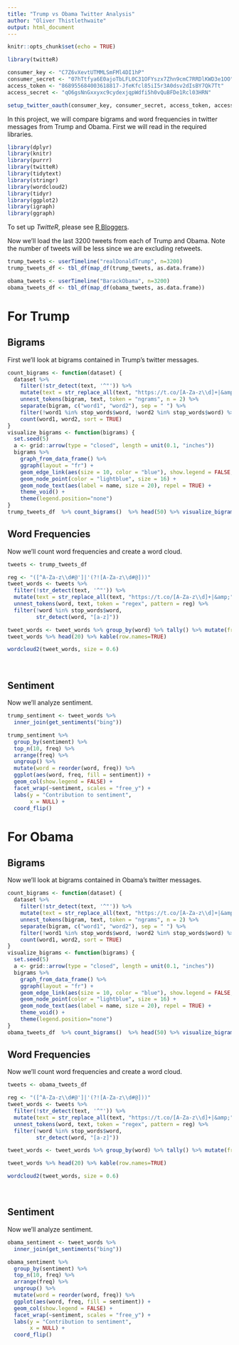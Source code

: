 ```yaml
---
title: "Trump vs Obama Twitter Analysis"
author: "Oliver Thistlethwaite"
output: html_document
---
```


```r
knitr::opts_chunk$set(echo = TRUE)

library(twitteR)

consumer_key <- "C7Z6vXevtUTMMLSmFMl4DI1hP"
consumer_secret <- "07hTtfya6E0ajoTbLFL0C31OFYszx7Zhn9cmC7RRDlKWD3e1OO"
access_token <- "868955684003618817-JfeKfcl85iI5r3A0dsv2dIsBY7Qk7Tt"
access_secret <- "qO6gsNnGxxyxc9cydexjqpWdfi5h0vQuBFDe1Rcl03HRN"

setup_twitter_oauth(consumer_key, consumer_secret, access_token, access_secret)

```

In this project, we will compare bigrams and word frequencies in twitter messages from Trump and Obama. First we will read in the required libraries.

```r

library(dplyr)
library(knitr)
library(purrr)
library(twitteR)
library(tidytext)
library(stringr)
library(wordcloud2)
library(tidyr)
library(ggplot2)
library(igraph)
library(ggraph)

```

To set up *TwitteR*, please see [R Bloggers](https://www.r-bloggers.com/setting-up-the-twitter-r-package-for-text-analytics/).

Now we'll load the last 3200 tweets from each of Trump and Obama. Note the number of tweets will be less since we are excluding retweets.

```r

trump_tweets <- userTimeline("realDonaldTrump", n=3200)
trump_tweets_df <- tbl_df(map_df(trump_tweets, as.data.frame))

obama_tweets <- userTimeline("BarackObama", n=3200)
obama_tweets_df <- tbl_df(map_df(obama_tweets, as.data.frame))

```

# For Trump


## Bigrams

First we'll look at bigrams contained in Trump's twitter messages.

```r

count_bigrams <- function(dataset) {
  dataset %>%
    filter(!str_detect(text, '^"')) %>%
    mutate(text = str_replace_all(text, "https://t.co/[A-Za-z\\d]+|&amp;", "")) %>%
    unnest_tokens(bigram, text, token = "ngrams", n = 2) %>%
    separate(bigram, c("word1", "word2"), sep = " ") %>%
    filter(!word1 %in% stop_words$word, !word2 %in% stop_words$word) %>%
    count(word1, word2, sort = TRUE)
}
visualize_bigrams <- function(bigrams) {
  set.seed(5)
  a <- grid::arrow(type = "closed", length = unit(0.1, "inches"))
  bigrams %>%
    graph_from_data_frame() %>%
    ggraph(layout = "fr") +
    geom_edge_link(aes(size = 10, color = "blue"), show.legend = FALSE, arrow = a) +
    geom_node_point(color = "lightblue", size = 16) +
    geom_node_text(aes(label = name, size = 20), repel = TRUE) +
    theme_void() +
    theme(legend.position="none")
}
trump_tweets_df  %>% count_bigrams()  %>% head(50) %>% visualize_bigrams()

```

## Word Frequencies

Now we'll count word frequencies and create a word cloud.

```r

tweets <- trump_tweets_df

reg <- "([^A-Za-z\\d#@']|'(?![A-Za-z\\d#@]))"
tweet_words <- tweets %>%
  filter(!str_detect(text, '^"')) %>%
  mutate(text = str_replace_all(text, "https://t.co/[A-Za-z\\d]+|&amp;", "")) %>%
  unnest_tokens(word, text, token = "regex", pattern = reg) %>%
  filter(!word %in% stop_words$word,
         str_detect(word, "[a-z]"))

tweet_words <- tweet_words %>% group_by(word) %>% tally() %>% mutate(freq = n) %>% select(word, freq) %>% arrange(desc(freq))
tweet_words %>% head(20) %>% kable(row.names=TRUE)
```

```r
wordcloud2(tweet_words, size = 0.6)
```

<br>

## Sentiment

Now we'll analyze sentiment.

```r

trump_sentiment <- tweet_words %>%
  inner_join(get_sentiments("bing"))

trump_sentiment %>%
  group_by(sentiment) %>%
  top_n(10, freq) %>%
  arrange(freq) %>%
  ungroup() %>%
  mutate(word = reorder(word, freq)) %>%
  ggplot(aes(word, freq, fill = sentiment)) +
  geom_col(show.legend = FALSE) +
  facet_wrap(~sentiment, scales = "free_y") +
  labs(y = "Contribution to sentiment",
       x = NULL) +
  coord_flip()

```

# For Obama

## Bigrams

Now we'll look at bigrams contained in Obama's twitter messages.

```r

count_bigrams <- function(dataset) {
  dataset %>%
    filter(!str_detect(text, '^"')) %>%
    mutate(text = str_replace_all(text, "https://t.co/[A-Za-z\\d]+|&amp;", "")) %>%
    unnest_tokens(bigram, text, token = "ngrams", n = 2) %>%
    separate(bigram, c("word1", "word2"), sep = " ") %>%
    filter(!word1 %in% stop_words$word, !word2 %in% stop_words$word) %>%
    count(word1, word2, sort = TRUE)
}
visualize_bigrams <- function(bigrams) {
  set.seed(5)
  a <- grid::arrow(type = "closed", length = unit(0.1, "inches"))
  bigrams %>%
    graph_from_data_frame() %>%
    ggraph(layout = "fr") +
    geom_edge_link(aes(size = 10, color = "blue"), show.legend = FALSE, arrow = a) +
    geom_node_point(color = "lightblue", size = 16) +
    geom_node_text(aes(label = name, size = 20), repel = TRUE) +
    theme_void() +
    theme(legend.position="none")
}
obama_tweets_df  %>% count_bigrams()  %>% head(50) %>% visualize_bigrams()

```

## Word Frequencies

Now we'll count word frequencies and create a word cloud.

```r

tweets <- obama_tweets_df

reg <- "([^A-Za-z\\d#@']|'(?![A-Za-z\\d#@]))"
tweet_words <- tweets %>%
  filter(!str_detect(text, '^"')) %>%
  mutate(text = str_replace_all(text, "https://t.co/[A-Za-z\\d]+|&amp;", "")) %>%
  unnest_tokens(word, text, token = "regex", pattern = reg) %>%
  filter(!word %in% stop_words$word,
         str_detect(word, "[a-z]"))

tweet_words <- tweet_words %>% group_by(word) %>% tally() %>% mutate(freq = n) %>% select(word, freq) %>% arrange(desc(freq))

tweet_words %>% head(20) %>% kable(row.names=TRUE)
```

```r
wordcloud2(tweet_words, size = 0.6)
```

<br>

## Sentiment

Now we'll analyze sentiment.

```r

obama_sentiment <- tweet_words %>%
  inner_join(get_sentiments("bing"))

obama_sentiment %>%
  group_by(sentiment) %>%
  top_n(10, freq) %>%
  arrange(freq) %>%
  ungroup() %>%
  mutate(word = reorder(word, freq)) %>%
  ggplot(aes(word, freq, fill = sentiment)) +
  geom_col(show.legend = FALSE) +
  facet_wrap(~sentiment, scales = "free_y") +
  labs(y = "Contribution to sentiment",
       x = NULL) +
  coord_flip()

```

